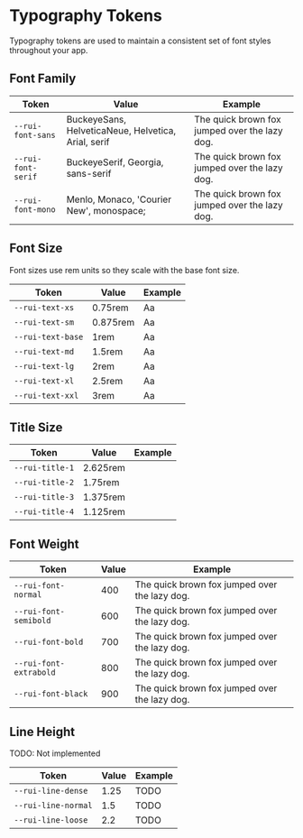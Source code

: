 
<Meta title="Design Tokens / Typography" />

# Typography Tokens

Typography tokens are used to maintain a consistent set of font styles throughout your app.

## Font Family

| Token | Value | Example
| ---- | ---- | -----------
| `--rui-font-sans` | BuckeyeSans, HelveticaNeue, Helvetica, Arial, serif | <Text>The quick brown fox jumped over the lazy dog.</Text>
| `--rui-font-serif` | BuckeyeSerif, Georgia, sans-serif | <Text>The quick brown fox jumped over the lazy dog.</Text>
| `--rui-font-mono` | Menlo, Monaco, 'Courier New', monospace; | <Text>The quick brown fox jumped over the lazy dog.</Text>

## Font Size

Font sizes use rem units so they scale with the base font size.

| Token | Value | Example
| ---- | ---- | -----------
| `--rui-text-xs` | 0.75rem | <Text fs="xs">Aa</Text>
| `--rui-text-sm` | 0.875rem | <Text fs="sm">Aa</Text>
| `--rui-text-base` | 1rem | <Text fs="base">Aa</Text>
| `--rui-text-md` | 1.5rem | <Text fs="md">Aa</Text>
| `--rui-text-lg` | 2rem | <Text fs="lg">Aa</Text>
| `--rui-text-xl` | 2.5rem | <Text fs="xl">Aa</Text>
| `--rui-text-xxl` | 3rem | <Text fs="xxl">Aa</Text>

<FontSizeTable />

## Title Size

| Token | Value | Example
| ---- | ---- | -----------
| `--rui-title-1` | 2.625rem | <Title level={1}>Aa</Title>
| `--rui-title-2` | 1.75rem | <Title level={2}>Aa</Title>
| `--rui-title-3` | 1.375rem | <Title level={3}>Aa</Title>
| `--rui-title-4` | 1.125rem | <Title level={4}>Aa</Title>

## Font Weight

| Token | Value | Example
| ---- | ---- | -----------
| `--rui-font-normal` | 400 | <Text>The quick brown fox jumped over the lazy dog.</Text>
| `--rui-font-semibold` | 600 | <Text fw="semibold">The quick brown fox jumped over the lazy dog.</Text>
| `--rui-font-bold` | 700 | <Text fw="bold">The quick brown fox jumped over the lazy dog.</Text>
| `--rui-font-extrabold` | 800 | <Text fw="extrabold">The quick brown fox jumped over the lazy dog.</Text>
| `--rui-font-black` | 900 | <Text fw="black">The quick brown fox jumped over the lazy dog.</Text>


## Line Height

TODO: Not implemented

| Token | Value | Example
| ---- | ---- | -----------
| `--rui-line-dense` | 1.25 | TODO
| `--rui-line-normal` | 1.5 | TODO
| `--rui-line-loose` | 2.2 | TODO
